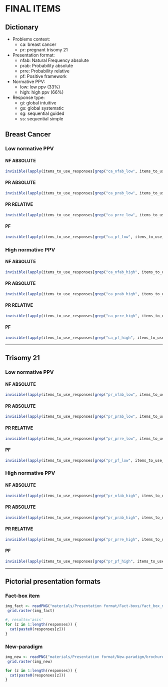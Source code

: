 # FINAL ITEMS

## Dictionary

* Problems context:
    + ca: breast cancer
    + pr: pregnant trisomy 21
* Presentation format:
    + nfab: Natural Frequency absolute
    + prab: Probability absolute
    + prre: Probability relative
    + pf: Positive framework
* Normative PPV:
    + low: low ppv (33%)
    + high: high ppv (66%)
* Response type:
    + gi: global intuitive
    + gs: global systematic
    + sg: sequential guided
    + ss: sequential simple
    
## Breast Cancer

### Low normative PPV

#### NF ABSOLUTE

```r
invisible(lapply(items_to_use_responses[grep("ca_nfab_low", items_to_use_responses)], function(x) cat(x, sep = "\n****************************\n")))
```

#### PR ABSOLUTE

```r
invisible(lapply(items_to_use_responses[grep("ca_prab_low", items_to_use_responses)], function(x) cat(x, sep = "\n****************************\n")))
```

#### PR RELATIVE

```r
invisible(lapply(items_to_use_responses[grep("ca_prre_low", items_to_use_responses)], function(x) cat(x, sep = "\n****************************\n")))
```

#### PF

```r
invisible(lapply(items_to_use_responses[grep("ca_pf_low", items_to_use_responses)], function(x) cat(x, sep = "\n****************************\n")))
```

### High normative PPV

#### NF ABSOLUTE

```r
invisible(lapply(items_to_use_responses[grep("ca_nfab_high", items_to_use_responses)], function(x) cat(x, sep = "\n****************************\n")))
```

#### PR ABSOLUTE

```r
invisible(lapply(items_to_use_responses[grep("ca_prab_high", items_to_use_responses)], function(x) cat(x, sep = "\n****************************\n")))
```

#### PR RELATIVE

```r
invisible(lapply(items_to_use_responses[grep("ca_prre_high", items_to_use_responses)], function(x) cat(x, sep = "\n****************************\n")))
```

#### PF

```r
invisible(lapply(items_to_use_responses[grep("ca_pf_high", items_to_use_responses)], function(x) cat(x, sep = "\n****************************\n")))

```


***********************
## Trisomy 21

### Low normative PPV

#### NF ABSOLUTE

```r
invisible(lapply(items_to_use_responses[grep("pr_nfab_low", items_to_use_responses)], function(x) cat(x, sep = "\n****************************\n")))
```

#### PR ABSOLUTE

```r
invisible(lapply(items_to_use_responses[grep("pr_prab_low", items_to_use_responses)], function(x) cat(x, sep = "\n****************************\n")))
```

#### PR RELATIVE

```r
invisible(lapply(items_to_use_responses[grep("pr_prre_low", items_to_use_responses)], function(x) cat(x, sep = "\n****************************\n")))
```

#### PF

```r
invisible(lapply(items_to_use_responses[grep("pr_pf_low", items_to_use_responses)], function(x) cat(x, sep = "\n****************************\n")))
```

### High normative PPV

#### NF ABSOLUTE

```r
invisible(lapply(items_to_use_responses[grep("pr_nfab_high", items_to_use_responses)], function(x) cat(x, sep = "\n****************************\n")))
```

#### PR ABSOLUTE

```r
invisible(lapply(items_to_use_responses[grep("pr_prab_high", items_to_use_responses)], function(x) cat(x, sep = "\n****************************\n")))
```

#### PR RELATIVE

```r
invisible(lapply(items_to_use_responses[grep("pr_prre_high", items_to_use_responses)], function(x) cat(x, sep = "\n****************************\n")))
```

#### PF

```r
invisible(lapply(items_to_use_responses[grep("pr_pf_high", items_to_use_responses)], function(x) cat(x, sep = "\n****************************\n")))
```

*************************
## Pictorial presentation formats

### Fact-box item

```r
img_fact <- readPNG("materials/Presentation format/Fact-boxs/fact_box_mammography_en_03-2014.png")
 grid.raster(img_fact)

```

```r
#, results='asis'
for (z in 1:length(responses)) {
  cat(paste0(responses[z]))
}
```


### New-paradigm

```r
img_new <- readPNG("materials/Presentation format/New-paradigm/brochure_new_young.png")
 grid.raster(img_new)

```

```r
for (z in 1:length(responses)) {
  cat(paste0(responses[z]))
}
```